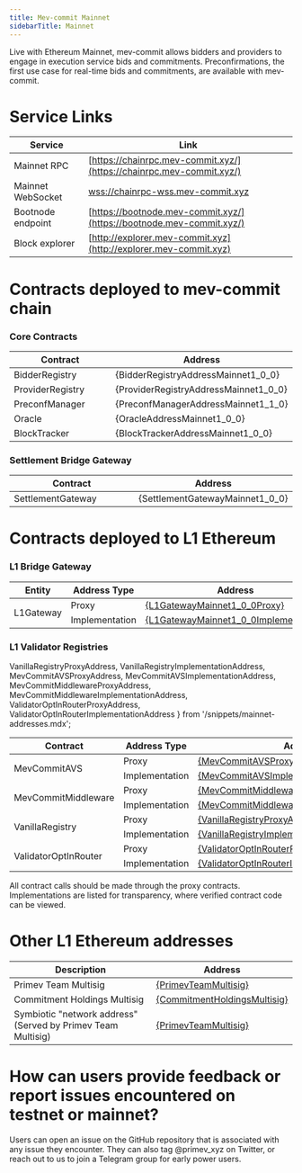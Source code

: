 ```yaml
---
title: Mev-commit Mainnet
sidebarTitle: Mainnet
---
```


Live with Ethereum Mainnet, mev-commit allows bidders and providers to engage in execution service bids and commitments. Preconfirmations, the first use case for real-time bids and commitments, are available with mev-commit.

# Service Links

| Service           | Link                                                                                           |
| ----------------- | ---------------------------------------------------------------------------------------------- |
| Mainnet RPC       | [https://chainrpc.mev-commit.xyz/](https://chainrpc.mev-commit.xyz/)           |
| Mainnet WebSocket | [wss://chainrpc-wss.mev-commit.xyz](wss://chainrpc-wss.mev-commit.xyz)         |
| Bootnode endpoint | [https://bootnode.mev-commit.xyz/](https://bootnode.mev-commit.xyz/)           |
| Block explorer    | [http://explorer.mev-commit.xyz](http://explorer.mev-commit.xyz)               |

# Contracts deployed to mev-commit chain

### **Core Contracts**


<table>
  <thead>
    <tr>
      <th width="299">Contract</th>
      <th>Address</th>
    </tr>
  </thead>
  <tbody>
    <tr>
      <td>BidderRegistry</td>
      <td>{BidderRegistryAddressMainnet1_0_0}</td>
    </tr>
    <tr>
      <td>ProviderRegistry</td>
      <td>{ProviderRegistryAddressMainnet1_0_0}</td>
    </tr>
    <tr>
      <td>PreconfManager</td>
      <td>{PreconfManagerAddressMainnet1_1_0}</td>
    </tr>
    <tr>
      <td>Oracle</td>
      <td>{OracleAddressMainnet1_0_0}</td>
    </tr>
    <tr>
      <td>BlockTracker</td>
      <td>{BlockTrackerAddressMainnet1_0_0}</td>
    </tr>
  </tbody>
</table>

### **Settlement Bridge Gateway**


<table>
  <thead>
    <tr>
      <th width="299">Contract</th>
      <th>Address</th>
    </tr>
  </thead>
  <tbody>
    <tr>
      <td>SettlementGateway</td>
      <td>{SettlementGatewayMainnet1_0_0}</td>
    </tr>
  </tbody>
</table>

# Contracts deployed to L1 Ethereum

### **L1 Bridge Gateway**


<table>
  <thead>
    <tr>
      <th width="299">Entity</th>
      <th>Address Type</th>
      <th>Address</th>
    </tr>
  </thead>
  <tbody>
    <tr>
      <td rowspan="2">L1Gateway</td>
      <td style={{ textAlign: 'center' }}>Proxy</td>
      <td>
        <a href={`https://etherscan.io/address/${L1GatewayMainnet1_0_0Proxy}`} target="_blank" rel="noopener noreferrer">
          {L1GatewayMainnet1_0_0Proxy}
        </a>
      </td>
    </tr>
    <tr>
      <td style={{ textAlign: 'center' }}>Implementation</td>
      <td>
        <a href={`https://etherscan.io/address/${L1GatewayMainnet1_0_0Implementation}`} target="_blank" rel="noopener noreferrer">
          {L1GatewayMainnet1_0_0Implementation}
        </a>
      </td>
    </tr>
  </tbody>
</table>

### **L1 Validator Registries**

  VanillaRegistryProxyAddress, 
  VanillaRegistryImplementationAddress, 
  MevCommitAVSProxyAddress, 
  MevCommitAVSImplementationAddress,
  MevCommitMiddlewareProxyAddress,
  MevCommitMiddlewareImplementationAddress,
  ValidatorOptInRouterProxyAddress,
  ValidatorOptInRouterImplementationAddress
} from '/snippets/mainnet-addresses.mdx';

<table>
  <thead>
    <tr>
      <th>Contract</th>
      <th>Address Type</th>
      <th>Address</th>
    </tr>
  </thead>
  <tbody>
    <tr>
      <td rowspan="2">MevCommitAVS</td>
      <td style={{ textAlign: 'center' }}>Proxy</td>
      <td>
        <a href={`https://etherscan.io/address/${MevCommitAVSProxyAddress}`} target="_blank" rel="noopener noreferrer">
          {MevCommitAVSProxyAddress}
        </a>
      </td>
    </tr>
    <tr>
      <td style={{ textAlign: 'center' }}>Implementation</td>
      <td>
        <a href={`https://etherscan.io/address/${MevCommitAVSImplementationAddress}`} target="_blank" rel="noopener noreferrer">
          {MevCommitAVSImplementationAddress}
        </a>
      </td>
    </tr>
    <tr>
      <td rowspan="2">MevCommitMiddleware</td>
      <td style={{ textAlign: 'center' }}>Proxy</td>
      <td>
        <a href={`https://etherscan.io/address/${MevCommitMiddlewareProxyAddress}`} target="_blank" rel="noopener noreferrer">
          {MevCommitMiddlewareProxyAddress}
        </a>
      </td>
    </tr>
    <tr>
      <td style={{ textAlign: 'center' }}>Implementation</td>
      <td>
        <a href={`https://etherscan.io/address/${MevCommitMiddlewareImplementationAddress}`} target="_blank" rel="noopener noreferrer">
          {MevCommitMiddlewareImplementationAddress}
        </a>
      </td>
    </tr>
    <tr>
      <td rowspan="2">VanillaRegistry</td>
      <td style={{ textAlign: 'center' }}>Proxy</td>
      <td>
        <a href={`https://etherscan.io/address/${VanillaRegistryProxyAddress}`} target="_blank" rel="noopener noreferrer">
          {VanillaRegistryProxyAddress}
        </a>
      </td>
    </tr>
    <tr>
      <td style={{ textAlign: 'center' }}>Implementation</td>
      <td>
        <a href={`https://etherscan.io/address/${VanillaRegistryImplementationAddress}`} target="_blank" rel="noopener noreferrer">
          {VanillaRegistryImplementationAddress}
        </a>
      </td>
    </tr>
    <tr>
      <td rowspan="2">ValidatorOptInRouter</td>
      <td style={{ textAlign: 'center' }}>Proxy</td>
      <td>
        <a href={`https://etherscan.io/address/${ValidatorOptInRouterProxyAddress}`} target="_blank" rel="noopener noreferrer">
          {ValidatorOptInRouterProxyAddress}
        </a>
      </td>
    </tr>
    <tr>
      <td style={{ textAlign: 'center' }}>Implementation</td>
      <td>
        <a href={`https://etherscan.io/address/${ValidatorOptInRouterImplementationAddress}`} target="_blank" rel="noopener noreferrer">
          {ValidatorOptInRouterImplementationAddress}
        </a>
      </td>
    </tr>
  </tbody>
</table> 

All contract calls should be made through the proxy contracts. Implementations are listed for transparency, where verified contract code can be viewed.

# Other L1 Ethereum addresses


<table>
  <thead>
    <tr>
      <th>Description</th>
      <th>Address</th>
    </tr>
  </thead>
  <tbody>
    <tr>
      <td>Primev Team Multisig</td>
      <td>
        <a href={`https://etherscan.io/address/${PrimevTeamMultisig}`} target="_blank" rel="noopener noreferrer">
          {PrimevTeamMultisig}
        </a>
      </td>
    </tr>
    <tr>
      <td>Commitment Holdings Multisig</td>
      <td>
        <a href={`https://etherscan.io/address/${CommitmentHoldingsMultisig}`} target="_blank" rel="noopener noreferrer">
          {CommitmentHoldingsMultisig}
        </a>
      </td>
    </tr>
    <tr>
      <td>Symbiotic "network address" (Served by Primev Team Multisig)</td>
      <td>
        <a href={`https://etherscan.io/address/${PrimevTeamMultisig}`} target="_blank" rel="noopener noreferrer">
          {PrimevTeamMultisig}
        </a>
      </td>
    </tr>
  </tbody>
</table>


# How can users provide feedback or report issues encountered on testnet or mainnet?

Users can open an issue on the GitHub repository that is associated with any issue they encounter. They can also tag @primev_xyz on Twitter, or reach out to us to join a Telegram group for early power users.

